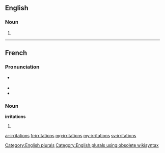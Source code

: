 ==English==

===Noun===
{{head|en}}

# {{plural of|irritation}}

[[Category:English plurals]][[Category:English plurals using obsolete wikisyntax]]

----

==French==

===Pronunciation===
* {{IPA|/i.ʁi.tas.jɔ̃/|lang=fr}} {{X-SAMPA|/i.Ri.tas.jO~/}}
* {{rhymes|ɔ̃|lang=fr}}
* {{homophones|irritation|lang=fr}}

===Noun===
'''irritations''' {{f-p}}

# {{plural of|irritation|lang=fr}}

[[ar:irritations]]
[[fr:irritations]]
[[mg:irritations]]
[[my:irritations]]
[[sv:irritations]]
